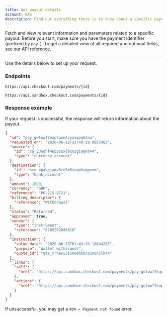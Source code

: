 ```yaml
---
title: Get payout details
account: NAS
description: Find out everything there is to know about a specific payout, from its status to the type of sender.
---
```


Fetch and view relevant information and parameters related to a specific payout. Before you start, make sure you have the payment identifier (prefixed by `pay_`). To get a detailed view of all required and optional fields, see our [API reference](https://api-reference.checkout.com/preview/crusoe).

--- 

Use the details below to set up your request.

### Endpoints

<tabs>
<tab title="Live">
<LineCodeWrapper type="get">

`https://api.checkout.com/payments/{id}`

</LineCodeWrapper>
</tab>
<tab title="Sandbox">
<LineCodeWrapper type="get">

`https://api.sandbox.checkout.com/payments/{id}`

</LineCodeWrapper>
</tab>
</tabs>

### Response example

If your request is successful, the response will return information about the payout.

```json
{
  "id": "pay_gwlowf7eap7uzm4cyaaqoq62au",
  "requested_on": "2020-06-12T13:49:19.085546Z",
  "source": {
    "id": "ca_y3oqhf46pyzuxjbcn2giaqnb44",
    "type": "currency_account"
  },
  "destination": {
    "id": "src_4pakgjwmv5re5m5ivqohsqpxnm",
    "type": "bank_account"
  },
  "amount": 1000,
  "currency": "GBP",
  "reference": "PO-215-5721",
  "billing_descriptor": {
    "reference": "Withdrawal"
  },
  "status": "Returned",
  "approved": true,
  "sender": {
    "type": "instrument",
    "reference": "8285282045818"
  },
  "instruction": {
    "value_date": "2020-06-13T01:49:19.1864428Z",
    "purpose": "Wallet withdrawal",
    "quote_id": "qte_xrhaw53z5m6ehbbxz2n6n5lk74"
  },
  "_links": {
    "self": {
      "href": "https://api.sandbox.checkout.com/payments/pay_gwlowf7eap7uzm4cyaaqoq62au"
    },
    "actions": {
      "href": "https://api.sandbox.checkout.com/payments/pay_gwlowf7eap7uzm4cyaaqoq62au/actions"
    }
  }
}
```

<TipBox variant="info">

If unsuccessful, you may get a `404 – Payment not found` error.

</TipBox>

